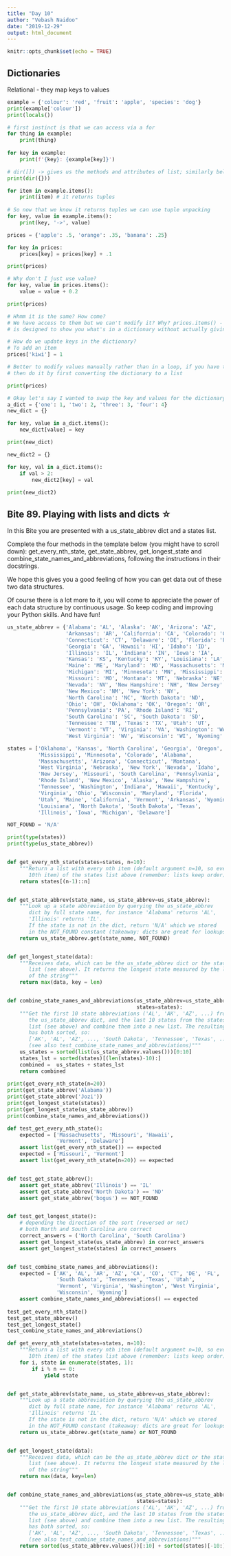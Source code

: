 ```yaml
---
title: "Day 10"
author: "Vebash Naidoo"
date: "2019-12-29"
output: html_document
---
```


```r
knitr::opts_chunk$set(echo = TRUE)
```

## Dictionaries
Relational - they map keys to values

```python
example = {'colour': 'red', 'fruit': 'apple', 'species': 'dog'}
print(example['colour'])
print(locals())

# first instinct is that we can access via a for
for thing in example:
    print(thing)
    
for key in example:
    print(f'{key}: {example[key]}')

# dir([]) -> gives us the methods and attributes of list; similarly below we get for dictionaries
print(dir({})) 

for item in example.items():
    print(item) # it returns tuples
    
# So now that we know it returns tuples we can use tuple unpacking
for key, value in example.items():
    print(key, '->', value)

prices = {'apple': .5, 'orange': .35, 'banana': .25}

for key in prices:
    prices[key] = prices[key] + .1

print(prices)

# Why don't I just use value?
for key, value in prices.items():
    value = value + 0.2

print(prices)

# Hhmm it is the same? How come?
# We have access to them but we can't modify it? Why? prices.items() - It is a dict_items object that
# is designed to show you what's in a dictionary without actually giving you access to the dictionary

# How do we update keys in the dictionary?
# To add an item
prices['kiwi'] = 1

# Better to modify values manually rather than in a loop, if you have to do it in a loop
# then do it by first converting the dictionary to a list

print(prices)

# Okay let's say I wanted to swap the key and values for the dictionary below
a_dict = {'one': 1, 'two': 2, 'three': 3, 'four': 4}
new_dict = {}

for key, value in a_dict.items():
    new_dict[value] = key

print(new_dict)

new_dict2 = {}

for key, val in a_dict.items():
    if val > 2:
        new_dict2[key] = val
        
print(new_dict2)        
```

## Bite 89. Playing with lists and dicts ☆
In this Bite you are presented with a us_state_abbrev dict and a states list.

Complete the four methods in the template below (you might have to scroll down): get_every_nth_state, get_state_abbrev, get_longest_state and combine_state_names_and_abbreviations, following the instructions in their docstrings.

We hope this gives you a good feeling of how you can get data out of these two data structures.

Of course there is a lot more to it, you will come to appreciate the power of each data structure by continuous usage. So keep coding and improving your Python skills. And have fun!

```python
us_state_abbrev = {'Alabama': 'AL', 'Alaska': 'AK', 'Arizona': 'AZ',
                   'Arkansas': 'AR', 'California': 'CA', 'Colorado': 'CO',
                   'Connecticut': 'CT', 'Delaware': 'DE', 'Florida': 'FL',
                   'Georgia': 'GA', 'Hawaii': 'HI', 'Idaho': 'ID',
                   'Illinois': 'IL', 'Indiana': 'IN', 'Iowa': 'IA',
                   'Kansas': 'KS', 'Kentucky': 'KY', 'Louisiana': 'LA',
                   'Maine': 'ME', 'Maryland': 'MD', 'Massachusetts': 'MA',
                   'Michigan': 'MI', 'Minnesota': 'MN', 'Mississippi': 'MS',
                   'Missouri': 'MO', 'Montana': 'MT', 'Nebraska': 'NE',
                   'Nevada': 'NV', 'New Hampshire': 'NH', 'New Jersey': 'NJ',
                   'New Mexico': 'NM', 'New York': 'NY',
                   'North Carolina': 'NC', 'North Dakota': 'ND',
                   'Ohio': 'OH', 'Oklahoma': 'OK', 'Oregon': 'OR',
                   'Pennsylvania': 'PA', 'Rhode Island': 'RI',
                   'South Carolina': 'SC', 'South Dakota': 'SD',
                   'Tennessee': 'TN', 'Texas': 'TX', 'Utah': 'UT',
                   'Vermont': 'VT', 'Virginia': 'VA', 'Washington': 'WA',
                   'West Virginia': 'WV', 'Wisconsin': 'WI', 'Wyoming': 'WY'}

states = ['Oklahoma', 'Kansas', 'North Carolina', 'Georgia', 'Oregon',
          'Mississippi', 'Minnesota', 'Colorado', 'Alabama',
          'Massachusetts', 'Arizona', 'Connecticut', 'Montana',
          'West Virginia', 'Nebraska', 'New York', 'Nevada', 'Idaho',
          'New Jersey', 'Missouri', 'South Carolina', 'Pennsylvania',
          'Rhode Island', 'New Mexico', 'Alaska', 'New Hampshire',
          'Tennessee', 'Washington', 'Indiana', 'Hawaii', 'Kentucky',
          'Virginia', 'Ohio', 'Wisconsin', 'Maryland', 'Florida',
          'Utah', 'Maine', 'California', 'Vermont', 'Arkansas', 'Wyoming',
          'Louisiana', 'North Dakota', 'South Dakota', 'Texas',
          'Illinois', 'Iowa', 'Michigan', 'Delaware']

NOT_FOUND = 'N/A'

print(type(states))
print(type(us_state_abbrev))


def get_every_nth_state(states=states, n=10):
    """Return a list with every nth item (default argument n=10, so every
       10th item) of the states list above (remember: lists keep order)"""
    return states[(n-1)::n]


def get_state_abbrev(state_name, us_state_abbrev=us_state_abbrev):
    """Look up a state abbreviation by querying the us_state_abbrev
       dict by full state name, for instance 'Alabama' returns 'AL',
       'Illinois' returns 'IL'.
       If the state is not in the dict, return 'N/A' which we stored
       in the NOT_FOUND constant (takeaway: dicts are great for lookups)"""
    return us_state_abbrev.get(state_name, NOT_FOUND)


def get_longest_state(data):
    """Receives data, which can be the us_state_abbrev dict or the states
       list (see above). It returns the longest state measured by the length
       of the string"""
    return max(data, key = len)


def combine_state_names_and_abbreviations(us_state_abbrev=us_state_abbrev,
                                          states=states):
    """Get the first 10 state abbreviations ('AL', 'AK', 'AZ', ...) from
       the us_state_abbrev dict, and the last 10 states from the states
       list (see above) and combine them into a new list. The resulting list
       has both sorted, so:
       ['AK', 'AL', 'AZ', ..., 'South Dakota', 'Tennessee', 'Texas', ...]
       (see also test_combine_state_names_and_abbreviations)"""
    us_states = sorted(list(us_state_abbrev.values()))[0:10]
    states_lst = sorted(states)[(len(states)-10):]
    combined =  us_states + states_lst
    return combined
    
print(get_every_nth_state(n=20))
print(get_state_abbrev('Alabama'))
print(get_state_abbrev('Jozi'))
print(get_longest_state(states))
print(get_longest_state(us_state_abbrev))
print(combine_state_names_and_abbreviations())

def test_get_every_nth_state():
    expected = ['Massachusetts', 'Missouri', 'Hawaii',
                'Vermont', 'Delaware']
    assert list(get_every_nth_state()) == expected
    expected = ['Missouri', 'Vermont']
    assert list(get_every_nth_state(n=20)) == expected


def test_get_state_abbrev():
    assert get_state_abbrev('Illinois') == 'IL'
    assert get_state_abbrev('North Dakota') == 'ND'
    assert get_state_abbrev('bogus') == NOT_FOUND


def test_get_longest_state():
    # depending the direction of the sort (reversed or not)
    # both North and South Carolina are correct
    correct_answers = ('North Carolina', 'South Carolina')
    assert get_longest_state(us_state_abbrev) in correct_answers
    assert get_longest_state(states) in correct_answers


def test_combine_state_names_and_abbreviations():
    expected = ['AK', 'AL', 'AR', 'AZ', 'CA', 'CO', 'CT', 'DE', 'FL', 'GA',
                'South Dakota', 'Tennessee', 'Texas', 'Utah',
                'Vermont', 'Virginia', 'Washington', 'West Virginia',
                'Wisconsin', 'Wyoming']
    assert combine_state_names_and_abbreviations() == expected
    
test_get_every_nth_state()
test_get_state_abbrev()
test_get_longest_state()
test_combine_state_names_and_abbreviations()
```

```python

def get_every_nth_state(states=states, n=10):
    """Return a list with every nth item (default argument n=10, so every
       10th item) of the states list above (remember: lists keep order)"""
    for i, state in enumerate(states, 1):
        if i % n == 0:
            yield state


def get_state_abbrev(state_name, us_state_abbrev=us_state_abbrev):
    """Look up a state abbreviation by querying the us_state_abbrev
       dict by full state name, for instance 'Alabama' returns 'AL',
       'Illinois' returns 'IL'.
       If the state is not in the dict, return 'N/A' which we stored
       in the NOT_FOUND constant (takeaway: dicts are great for lookups)"""
    return us_state_abbrev.get(state_name) or NOT_FOUND


def get_longest_state(data):
    """Receives data, which can be the us_state_abbrev dict or the states
       list (see above). It returns the longest state measured by the length
       of the string"""
    return max(data, key=len)


def combine_state_names_and_abbreviations(us_state_abbrev=us_state_abbrev,
                                          states=states):
    """Get the first 10 state abbreviations ('AL', 'AK', 'AZ', ...) from
       the us_state_abbrev dict, and the last 10 states from the states
       list (see above) and combine them into a new list. The resulting list
       has both sorted, so:
       ['AK', 'AL', 'AZ', ..., 'South Dakota', 'Tennessee', 'Texas', ...]
       (see also test_combine_state_names_and_abbreviations)"""
    return sorted(us_state_abbrev.values())[:10] + sorted(states)[-10:]

```


